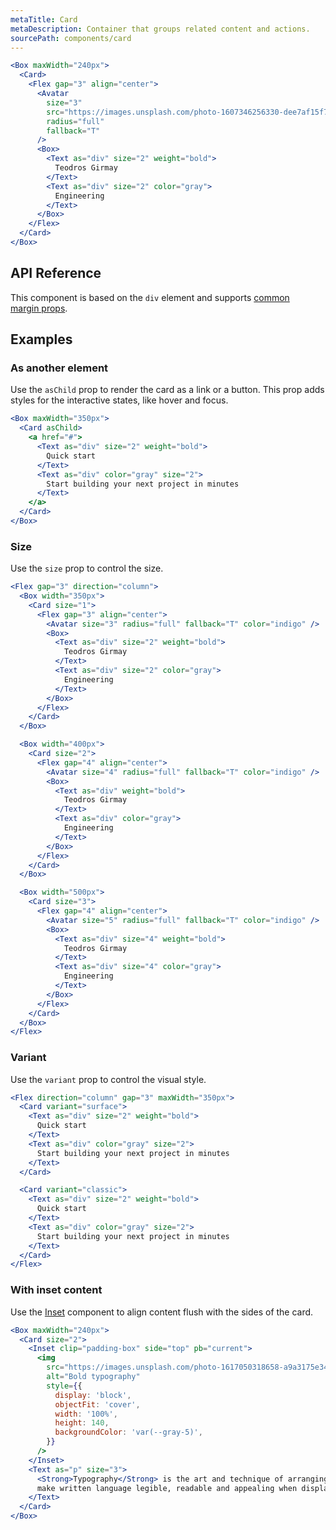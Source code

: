 ```yaml
---
metaTitle: Card
metaDescription: Container that groups related content and actions.
sourcePath: components/card
---
```


```jsx live=true
<Box maxWidth="240px">
  <Card>
    <Flex gap="3" align="center">
      <Avatar
        size="3"
        src="https://images.unsplash.com/photo-1607346256330-dee7af15f7c5?&w=64&h=64&dpr=2&q=70&crop=focalpoint&fp-x=0.67&fp-y=0.5&fp-z=1.4&fit=crop"
        radius="full"
        fallback="T"
      />
      <Box>
        <Text as="div" size="2" weight="bold">
          Teodros Girmay
        </Text>
        <Text as="div" size="2" color="gray">
          Engineering
        </Text>
      </Box>
    </Flex>
  </Card>
</Box>
```

## API Reference

This component is based on the `div` element and supports [common margin props](/themes/docs/theme/layout#margin-props).

<ThemesPropsTable name="card" />

## Examples

### As another element

Use the `asChild` prop to render the card as a link or a button. This prop adds styles for the interactive states, like hover and focus.

```jsx live=true
<Box maxWidth="350px">
  <Card asChild>
    <a href="#">
      <Text as="div" size="2" weight="bold">
        Quick start
      </Text>
      <Text as="div" color="gray" size="2">
        Start building your next project in minutes
      </Text>
    </a>
  </Card>
</Box>
```

### Size

Use the `size` prop to control the size.

```jsx live=true
<Flex gap="3" direction="column">
  <Box width="350px">
    <Card size="1">
      <Flex gap="3" align="center">
        <Avatar size="3" radius="full" fallback="T" color="indigo" />
        <Box>
          <Text as="div" size="2" weight="bold">
            Teodros Girmay
          </Text>
          <Text as="div" size="2" color="gray">
            Engineering
          </Text>
        </Box>
      </Flex>
    </Card>
  </Box>

  <Box width="400px">
    <Card size="2">
      <Flex gap="4" align="center">
        <Avatar size="4" radius="full" fallback="T" color="indigo" />
        <Box>
          <Text as="div" weight="bold">
            Teodros Girmay
          </Text>
          <Text as="div" color="gray">
            Engineering
          </Text>
        </Box>
      </Flex>
    </Card>
  </Box>

  <Box width="500px">
    <Card size="3">
      <Flex gap="4" align="center">
        <Avatar size="5" radius="full" fallback="T" color="indigo" />
        <Box>
          <Text as="div" size="4" weight="bold">
            Teodros Girmay
          </Text>
          <Text as="div" size="4" color="gray">
            Engineering
          </Text>
        </Box>
      </Flex>
    </Card>
  </Box>
</Flex>
```

### Variant

Use the `variant` prop to control the visual style.

```jsx live=true
<Flex direction="column" gap="3" maxWidth="350px">
  <Card variant="surface">
    <Text as="div" size="2" weight="bold">
      Quick start
    </Text>
    <Text as="div" color="gray" size="2">
      Start building your next project in minutes
    </Text>
  </Card>

  <Card variant="classic">
    <Text as="div" size="2" weight="bold">
      Quick start
    </Text>
    <Text as="div" color="gray" size="2">
      Start building your next project in minutes
    </Text>
  </Card>
</Flex>
```

### With inset content

Use the [Inset](/themes/docs/components/inset) component to align content flush with the sides of the card.

```jsx live=true
<Box maxWidth="240px">
  <Card size="2">
    <Inset clip="padding-box" side="top" pb="current">
      <img
        src="https://images.unsplash.com/photo-1617050318658-a9a3175e34cb?ixlib=rb-4.0.3&ixid=M3wxMjA3fDB8MHxwaG90by1wYWdlfHx8fGVufDB8fHx8fA%3D%3D&auto=format&fit=crop&w=600&q=80"
        alt="Bold typography"
        style={{
          display: 'block',
          objectFit: 'cover',
          width: '100%',
          height: 140,
          backgroundColor: 'var(--gray-5)',
        }}
      />
    </Inset>
    <Text as="p" size="3">
      <Strong>Typography</Strong> is the art and technique of arranging type to
      make written language legible, readable and appealing when displayed.
    </Text>
  </Card>
</Box>
```
